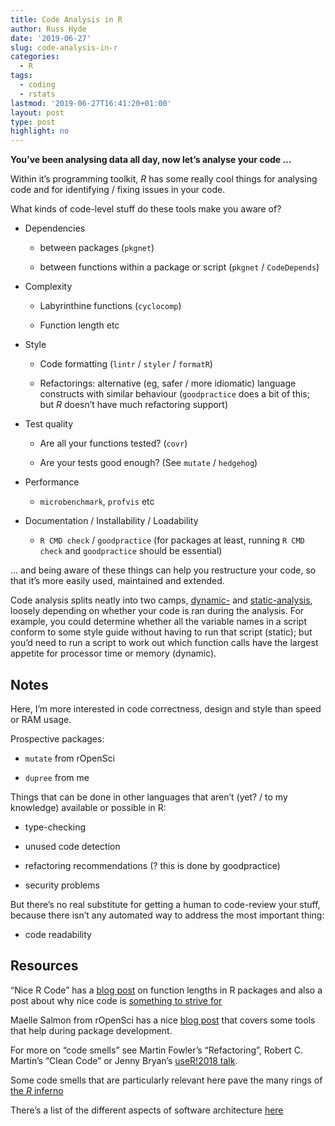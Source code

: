 ```yaml
---
title: Code Analysis in R
author: Russ Hyde
date: '2019-06-27'
slug: code-analysis-in-r
categories:
  - R
tags:
  - coding
  - rstats
lastmod: '2019-06-27T16:41:20+01:00'
layout: post
type: post
highlight: no
---
```


**You've been analysing data all day, now let's analyse your code ...**

Within it's programming toolkit, _R_ has some really cool things for analysing
code and for identifying / fixing issues in your code.

What kinds of code-level stuff do these tools make you aware of?

- Dependencies

    - between packages (`pkgnet`)

    - between functions within a package or script (`pkgnet` / `CodeDepends`)

- Complexity

    - Labyrinthine functions (`cyclocomp`)

    - Function length etc

- Style

    - Code formatting (`lintr` / `styler` / `formatR`)

    - Refactorings: alternative (eg, safer / more idiomatic) language
    constructs with similar behaviour (`goodpractice` does a bit of this; but
    _R_ doesn't have much refactoring support)

- Test quality

    - Are all your functions tested? (`covr`)

    - Are your tests good enough? (See `mutate` / `hedgehog`)

- Performance

    - `microbenchmark`, `profvis` etc

- Documentation / Installability / Loadability

    - `R CMD check` / `goodpractice` (for packages at least, running
    `R CMD check` and `goodpractice` should be essential)

... and being aware of these things can help you restructure your code, so that
it's more easily used, maintained and extended.

Code analysis splits neatly into two camps,
[dynamic-](https://en.wikipedia.org/wiki/Dynamic_program_analysis) and
[static-analysis](https://en.wikipedia.org/wiki/Static_program_analysis),
loosely depending on whether your code is ran during the analysis. For example,
you could determine whether all the variable names in a script conform to some
style guide without having to run that script (static); but you'd need to run
a script to work out which function calls have the largest appetite for
processor time or memory (dynamic).






## Notes

Here, I'm more interested in code correctness, design and style than speed or
RAM usage.

Prospective packages:

- `mutate` from rOpenSci

- `dupree` from me

Things that can be done in other languages that aren't (yet? / to my knowledge)
available or possible in R:

- type-checking

- unused code detection

- refactoring recommendations (? this is done by goodpractice)

- security problems

But there's no real substitute for getting a human to code-review your stuff,
because there isn't any automated way to address the most important thing:

- code readability

## Resources

"Nice R Code" has a
[blog post](https://nicercode.github.io/blog/2013-05-07-how-long-is-a-function/)
on function lengths in R packages and also a post about why nice code is
[something to strive for](https://nicercode.github.io/blog/2013-04-05-why-nice-code/)

Maelle Salmon from rOpenSci has a nice
[blog post](https://masalmon.eu/2017/12/11/goodrpackages/) that covers some
tools that help during package development.

For more on "code smells" see Martin Fowler's "Refactoring", Robert C. Martin's
"Clean Code" or Jenny Bryan's
[useR!2018 talk](https://github.com/jennybc/code-smells-and-feels#readme).

Some code smells that are particularly relevant here pave the many rings of 
[the _R_ inferno](https://www.burns-stat.com/pages/Tutor/R_inferno.pdf)

There's a list of the different aspects of software architecture
[here](https://medium.com/@nvashanin/quality-attributes-in-software-architecture-3844ea482732)

<!--

## Code smells

[As named in _Refactoring_] if relevant to data analysis or _R_ packages

- Naming

    - Mysterious name

- Comments

- Code structure

    - Duplicated code

    - Repeated switches

    - Loops

    - Temporary field

- Functions

    - Long function

    - Long parameter list

    - Speculative generality

- Data and variables

    - Global data

    - Mutable data

    - Data clumps

    - Primitive obsession

    - Data class

- Coupling / cohesion and other dependencies

    - Feature envy

    - Message chains

    - Middle man

- Revealed during modification / generalisation

    - Divergent change

    - Shotgun surgery

???
- Lazy element

- Insider trading

- Large class

- Alternative classes with different interfaces

- Refused bequest
-->